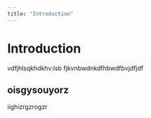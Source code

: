 ```yaml
---
title: "Introduction"
---
```

# Introduction

vdfjhlsqkhdkhv:lsb fjkvnbwdnkdfhbwdfbvjdfjdf

## oisgysouyorz
iighizrgzrogzr